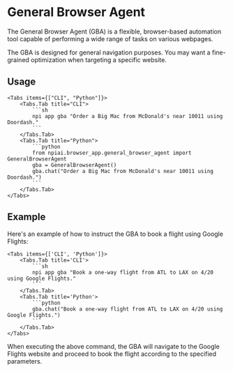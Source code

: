 
# General Browser Agent

The General Browser Agent (GBA) is a flexible, browser-based automation tool capable of performing a wide range of tasks on various webpages.

<Callout type='info'>
  The GBA is designed for general navigation purposes. You may want a
  fine-grained optimization when targeting a specific website.
</Callout>

## Usage

    <Tabs items={["CLI", "Python"]}>
        <Tabs.Tab title="CLI">
            ```sh
            npi app gba "Order a Big Mac from McDonald's near 10011 using Doordash."
            ```
        </Tabs.Tab>
        <Tabs.Tab title="Python">
            ```python
            from npiai.browser_app.general_browser_agent import GeneralBrowserAgent
            gba = GeneralBrowserAgent()
            gba.chat("Order a Big Mac from McDonald's near 10011 using Doordash.")
            ```
        </Tabs.Tab>
    </Tabs>

## Example

Here's an example of how to instruct the GBA to book a flight using Google Flights:

    <Tabs items={['CLI', 'Python']}>
        <Tabs.Tab title='CLI'>
            ```sh
            npi app gba "Book a one-way flight from ATL to LAX on 4/20 using Google Flights."
            ```
        </Tabs.Tab>
        <Tabs.Tab title='Python'>
            ```python
            gba.chat("Book a one-way flight from ATL to LAX on 4/20 using Google Flights.")
            ```
        </Tabs.Tab>
    </Tabs>

When executing the above command, the GBA will navigate to the Google Flights website and proceed to book the flight according to the specified parameters.
